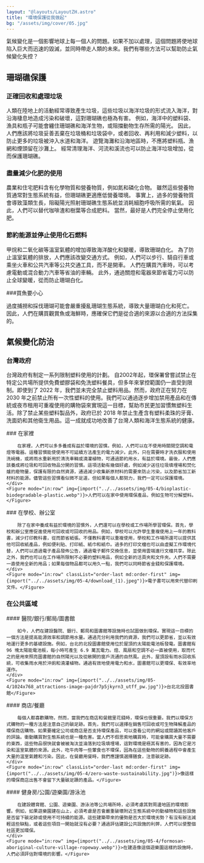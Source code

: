 ```yaml
---
layout: "@layouts/LayoutZH.astro"
title: "環境保護從我做起"
bg: "/assets/img/cover/05.jpg"
---
```



氣候變化是一個影響地球上每一個人的問題。如果不加以處理，這個問題將使地球陷入巨大而迅速的毀滅，並同時帶走人類的未來。我們有哪些方法可以幫助防止氣候變化失控？

## 珊瑚礁保護

### 正確回收和處理垃圾

人類在陸地上的活動經常導致產生垃圾，這些垃圾以海洋垃圾的形式流入海洋，對沿海棲息地造成污染和破壞，這對珊瑚礁也極為有害。 例如，海洋中的塑料袋、漁具和瓶子可能會纏住珊瑚礁和海洋生物，或阻擋動物生存所需的陽光。 因此，人們應該將垃圾妥善丟棄在垃圾桶和垃圾袋中，或者回收、再利用和減少塑料，以防止更多的垃圾被沖入水道和海洋。 遊覽海灘和沿海地區時，不應將塑料瓶、漁網和煙頭留在沙灘上。 經常清理海洋、河流和溪流也可以防止海洋垃圾增加，從而保護珊瑚礁。

### 盡量減少化肥的使用

農業和住宅肥料含有化學物質和營養物質，例如氮和磷化合物。 雖然這些營養物質通常對生態系統有益，但珊瑚礁更適應低營養環境。 事實上，過多的營養物質會導致藻類生長，阻礙陽光照射珊瑚礁生態系統並消耗細胞呼吸所需的氧氣。 因此，人們可以替代咖啡渣和樹葉等合成肥料。 當然，最好是人們完全停止使用化肥。

### 節約能源並停止使用化石燃料

甲烷和二氧化碳等溫室氣體的增加導致海洋酸化和變暖，導致珊瑚白化。 為了防止溫室氣體的排放，人們應該改變交通方式。 例如，人們可以步行、騎自行車或乘坐火車和公共汽車等公共交通工具，而不是開車。 人們在購買汽車時，可以考慮電動或混合動力汽車等省油的車輛。 此外，通過關燈和電器來節省電力可以防止全球變暖，從而防止珊瑚白化。

###買魚要小心

過度捕撈和採伐珊瑚可能會嚴重擾亂珊瑚生態系統，導致大量珊瑚白化和死亡。 因此，人們在購買觀賞魚或海鮮時，應確保它們是從合適的來源以合適的方法採集的。

## 氣候變化防治

### 台灣政府

台灣政府有制定一系列限制塑料使用的計劃。 自2002年起，環保署曾嘗試禁止在特定公共場所提供免費塑膠袋和免洗塑料餐具，但多年來掌控範圍仍一直受到限制。即使到了 2022 年，我們並未完全禁止塑料用品。然而，政府正在努力在 2030 年之前禁止所有一次性塑料的使用。我們可以通過逐步增加禁用產品和在傳統或夜市租用可重複使用的購物袋來實現這一目標，幫助市民更加習慣無塑料生活。除了禁止某些塑料製品外，政府已於 2018 年禁止生產含有塑料柔珠的牙膏、洗面奶和其他衛生用品。這一成就成功地改善了台灣人類和海洋生態系統的健康。

<Row>
    <div>
        ### 在家裡

        在家裡，人們可以多多養成有益於環境的習慣。例如，人們可以在不使用時關閉空調和電燈等電器。這種習慣能使使用不可延續方法產生的電力減少。此外，只在需要時才洗衣服和使用洗碗機，或將雨水重新用於清洗車輛或澆灌植物，可通過節約用水，有益於環境。最後，人們應該養成將垃圾和可回收物品分開的習慣。這項活動有幾個好處，例如減少送往垃圾填埋場和焚化爐的廢物量，保護有限的自然資源，通過減少收集新原材料的需要來防止污染，以及節省加工新材料的能源。儘管這些習慣看似微不足道，但如果每個人都努力，我們一定可以保護環境。
    </div>
    <Figure mode="in:row" img={import("../../assets/img/05-4/bioplastic-biodegradable-plastic.webp")}>人們可以在家中使用環保產品，例如生物可分解塑料。</Figure>
</Row>

<Row classList="mb-3">
    <div>
        ### 在學校、辦公室

        除了在家中養成有益於環境的習慣外，人們還可以在學校或工作場所學習環保。首先，學校和辦公室應促進使用可回收或可回收的用品。例如，學校可以允許學生重複使用上一年的教科書，減少打印教科書，從而節省紙張。不僅教科書可以重複使用，學校和工作場所還可以提供其他可回收紙產品，例如便利貼、打印紙、紙巾和紙巾。過多的打印文檔也可以由虛擬工作環境代替，人們可以透過電子產品發佈公告，通過電子郵件交換信息，並使用雲端進行文檔共享。除此之外，我們也可以在工作場所限制不必要的塑料用品，例如全新的活頁夾和文件夾。人們不需要一直使用全新的用品；如果每個物品都可以用久一點，我們可以同時節省金錢和保護環境。
    </div>
    <Figure mode="in:row" classList="order-last md:order-first" img={import("../../assets/img/05-4/download_(1).jpeg")}>電子書可以用來代替印刷文件。</Figure>
</Row>

### 在公共區域

<Row>
    <div>
        #### 醫院/銀行/郵局/圖書館

        如今，人們在建設醫院、銀行、郵局和圖書館等設施時也試圖做到環保。實現這一目標的一個方法是提高能源效率和調節用水量。通過充分利用我們的資源，我們可以更節省，並以有效地運行更多的基礎設施。例如，台北的北投圖書館使用位於屋頂的太陽能電池板發電。圖書館有 96 塊太陽能電池板，每小時可產生 6.9 萬瓦電力。燈、風扇和空調不必一直被使用，取而代之的是用來照亮圖書館的自然陽光以及從敞開的窗戶流通的自然風。此外，屋頂設有雨水回收系統，可收集雨水用於沖廁和澆灌植物。通過有效地使用電力和水，圖書館可以更環保、有效率地運作。
    </div>
    <Figure mode="in:row" img={import("../../assets/img/05-4/1024x768_attractions-image-pajdr7p5jkyrn3_utff_pw.jpg")}>台北北投圖書館</Figure>
</Row>
    
<Row>
    <div>
        #### 商店/餐廳
            
        每個人都喜歡購物，然而，當我們在商店和餐館里花錢時，環保也很重要。我們以環保方式購物的一種方法是注意自己的碳足跡。首先，我們可以選擇在銷售可回收或可生物降解產品的環保商店購物。如果要確定公司或商店是否支持環保產品，可以查看公司的網站或閱讀其他客戶的評論。衝動購買對生態系統也是一種危害。當人們不假思索地購買時，可能會購買大量不需要的東西，這些物品很快就會被被淘汰並淪落到垃圾填埋場，這對環境是極其有害的，因為它是污染和溫室氣體的來源。此外，吃牛肉等一些葷食也不環保，因為在這些動物的飼養過程中會產生大量的溫室氣體和污染。因此，在餐廳用餐時，我們應謹慎選擇膳食，注意碳足跡。
    </div>
    <Figure mode="in:row" classList="order-last md:order-first" img={import("../../assets/img/05-4/zero-waste-sustainability.jpg")}>像這樣的環保商店出售不會留下大量碳足蹟的產品。</Figure>
</Row>

<Row>
    <div>
        #### 健身房/公園/遊樂園/游泳池

        在建設體育館、公園、遊樂園、游泳池等公共場所時，必須考慮其對周邊地區的環境影響。例如，如果遊樂園建在山上，必須考慮是否會嚴重破壞附近生態系統中的動植物和這些設施是否留下碳足跡或使用不可持續的能源。這些建築帶來的優勢是否大於環境劣勢？有沒有辦法減輕這些缺點，或者這些項目一開始就沒有必要？通過評估建設公共設施的利弊，人們可以使整個社區更加環保。
    </div>
    <Figure mode="in:row" img={import("../../assets/img/05-4/formosan-aboriginal-culture-village-ropeway.webp")}>在建造像這個遊樂園這樣的設施時，人們必須評估對環境的影響。</Figure>
</Row>
